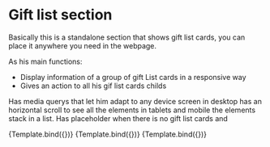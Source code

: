 
<Meta title="Gift list section/GiftListSection" component="GiftListSection" />


# Gift list section

Basically this is a standalone section that shows gift list cards, you can place it anywhere
you need in the webpage.

As his main functions:

- Display information of a group of gift List cards in a responsive way
- Gives an action to all his gif list cards childs

Has media querys that let him adapt to any device screen
in desktop has an horizontal scroll to see all the elements
in tablets and mobile the elements stack in a list.
Has placeholder when there is no
gift list cards and

<Canvas>
  <Story
    name="default"
    args={{
      cardsData: [
        {
          title: "Formidable celebration 🎄",
          description:
            "This is a celebration , because we are in holy holy holy days for everyone",
          etiquettes: ["robot", "magic"],
        },
        {
          title: "All i need 🍎 ",
          description: "I just like to live in a minimalistic way",
          etiquettes: ["cellphone", "Guitar", "mackbook"],
        },
        {
          title: "Essentials for my mountain trip ⛰️",
          description: "When doing extreme sport you must be prepared",
          etiquettes: ["rope", "water bottle", "special shoes"],
        },
        {
          title: "Master of programming list",
          description: "Things I need to create a good programing setup",
          etiquettes: ["mackbook", "mouse", "keyboard"],
        },
      ],
    }}
  >
    {Template.bind({})}
  </Story>
</Canvas>

<Canvas>
  <Story
    name="small"
    args={{
      cardsData: [
        {
          title: "Formidable celebration 🎄",
          description:
            "This is a celebration , because we are in holy holy holy days for everyone",
          etiquettes: ["robot", "magic"],
        },
      ],
    }}
  >
    {Template.bind({})}
  </Story>
</Canvas>

<Canvas>
  <Story
    name="empty"
    args={{
      cardsData: [],
    }}
  >
    {Template.bind({})}
  </Story>
</Canvas>
